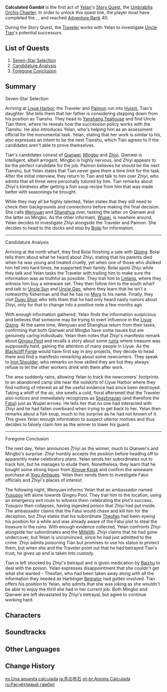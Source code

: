 {{Act Infobox
|image          = Story Card Umbrabilis Orchis Chapter Act I.png
|type           = Story
|chapter        = Umbrabilis Orchis Chapter
|actNum         = I
|character      = Yelan
|ARReq          = 40
|archonQuestReq = [[Interlude Chapter]]: Act II - [[Perilous Trail]]
|storyQuestReq  = [[Sinae Unicornis Chapter]]: Act I - [[Sea of Clouds, Sea of People]]
}}
{{Description|The Tianshu of the Liyue Qixing is getting on in years, and the selection of his successor is nigh.<br>As the three candidates present themselves one after another, some force seems to be stirring the seemingly calm waters...<br>Now, even the greatest of chess-masters may play false, and thus set the game. Yet there are already precious few worthy players in the first place, and many more still are those who do not even comprehend that they are on the board.}}
'''Calculated Gambit''' is the first act of [[Yelan]]'s [[Story Quest]], the [[Umbrabilis Orchis Chapter]]. In order to unlock this quest line, the player must have completed the {{Quest|Perilous Trail}}, {{Quest|Sea of Clouds, Sea of People}}, and reached [[Adventure Rank]] 40.

During the Story Quest, the [[Traveler]] works with Yelan to investigate [[Uncle Tian]]'s potential successors.

==List of Quests==
# [[Seven-Star Selection]]
# [[Candidature Analysis]]
# [[Foregone Conclusion]]

==Summary==
;Seven-Star Selection
Arriving at [[Liyue Harbor]], the Traveler and [[Paimon]] run into [[Huixin]], Tian's daughter. She tells them that her father is considering stepping down from his position as Tianshu. They head to [[Yanshang Teahouse]] and find Uncle Tian there, where he reveals how the succession policy works with the Tianshu. He also introduces Yelan, who's helping him as an assessment official for the monumental task. Yelan, stating that her work is similar to his, also expresses an intent to be the next Tianshu, which Tian agrees to if the candidates aren't able to prove themselves.

Tian's candidates consist of [[Qianwei]], [[Mingbo]] and [[Zhiyi]]. Qianwei is intelligent, albeit arrogant, Mingbo is highly nervous, and Zhiyi appears to be the perfect candidate for the job. Paimon believes he should be the next Tianshu, but Yelan states that Tian never gave them a time limit for the task. After the initial interview, they return to Tian and talk to him over Zhiyi, who admits that all three were personally tutored by him. Tian remarks about Zhiyi's kindness after getting a fish soup recipe from him that was made better with seasonings he brought.

While they may all be highly talented, Yelan states that they still need to check their backgrounds and connections before making the final decision. She calls [[Wenyuan]] and [[Shanghua]] over, tasking the latter on Qianwei and the latter on Mingbo. As the other informant, [[Wupei]], is nowhere around, Yelan decides to investigate Zhiyi alongside the Traveler and Paimon. She decides to head to the docks and stop by [[Bolai]] for information.
----
;Candidature Analysis
Arriving at the north wharf, they find Bolai finishing a sale with [[Qiping]]. Bolai tells them about what he heard about Zhiyi, stating that his parents died when he was young and treated cruelly, yet when one of those who disliked him fell into hard times, he supported their family. Bolai spots Zhiyi while they talk and Yelan tasks the Traveler with trailing him to make sure the information was as truthful as possible. They trail him to [[Linlang]], where they witness him buy a wineware set. They then follow him to the south wharf and talk to [[Uncle Sun]] and [[Uncle Gao]], where they learn that he isn't a noteworthy fisherman and that he has no [[Mora]] to his name. Finally, they visit [[Dugu Shuo]] who tells them that he had only heard nasty rumors about Zhiyi, only for that to change into a positive note a few months ago.

With enough information gathered, Yelan finds the information suspicious and believes that someone may be trying to exert influence in the [[Liyue Qixing]]. At the same time, Wenyuan and Shanghua return from their tasks, confirming that both Qianwei and Mingbo have some issues but are genuinely caring individuals. Yelan then notes that Zhiyi's manifesto remark about [[Qingxu Pool]] and recalls a story about some [[Qingxu Pool Underground Ruins|ruins]] where treasure was supposedly held, gaining the attention of many people in Liyue. As the [[Blackcliff Forge]] would have first say in any projects, they decide to head there and find a manifesto remarking about some newcomers. They speak to [[Iron Shoulder]], who remarks on how skilled they are but they always refuse to let the other workers drink with them after work.

The area suddenly rains, allowing Yelan to track the newcomers' footprints to an abandoned camp site near the outskirts of Liyue Harbor where they find nothing of interest as all the useful evidence had since been destroyed. Taking a whiff of the air, she smells a cold, floral aftersmell that the Traveler also notices and immediately recognizes as [[Snezhnaya]]n (and therefore the [[Fatui]]) just as Wupei arrives. He tells her that no one had interacted with Zhiyi and he had fallen overboard when trying to get back to her. Yelan then remarks about a fish soup, much to his surprise as he had not known of it. This gives Yelan enough information to suspect ulterior motives and thus decides to falsely claim him as the winner to lower his guard.
----
;Foregone Conclusion
The next day, Yelan announces Zhiyi as the winner, much to Qianwei's and Mingbo's surprise. Zhiyi humbly accepts the position before heading off to apparently make celebratory plans. Yelan sends her subordinates out to track him, but he manages to elude them. Nonetheless, they learn that he bought some strong liquor from [[Xinyue Kiosk]] and confirm the wineware purchase at [[Xigu Antiques]]. Yelan then sends them to investigate Fatui officials and Zhiyi's places of interest.

The following night, Wenyuan informs Yelan that an ambassador named [[Yusupov]] left alone towards Qingxu Pool. They trail him to the location, using an emergency exit route to witness them celebrating the plot's success. Yusupov then collapses, having ingested poison that Zhiyi had put inside. The ambassador claims that the Fatui would chase and kill him for the deception, but Zhiyi states that his subordinate [[Theofan]] had been eyeing his position for a while and was already aware of the Fatui plot to steal the treasure in the ruins. With enough evidence collected, Yelan confronts Zhiyi alongside her subordinates and the [[Millelith]]. Zhiyi claims that he had gone undercover, but Yelan is unconvinced, since he had just admitted to the crime. Zhiyi admits poisoning Tian but promises to use his status to protect them, but when she and the Traveler point out that he had betrayed Tian's trust, he gives up and is taken into custody.

Tian is left shocked by Zhiyi's betrayal and is given medication by [[Baizhu]] to deal with the poison. Yelan expresses disappointment that she couldn't get what she wanted - Theofan, who had been taken away along with all the information they needed as Harbinger [[Pantalone|Regrator]] had gotten involved. Tian offers his position to Yelan, who admits that she was joking as she wouldn't be able to enjoy the thrill she had in her current job. Both Mingbo and Qianwei are left devastated by Zhiyi's betrayal, but agree to continue working hard.

==Characters==
{{Character Appearances|Calculated Gambit|type=Story Quest}}

==Soundtracks==
{{Soundtracks by Category Table|type=quest}}

==Other Languages==
{{Other Languages
|en      = Calculated Gambit
|zhs     = 棋生断处
|zhs_rm  = Qíshēng-duànchù
|zht     = 棋生斷處
|zht_rm  = Qíshēng-duànchù
|zh_tl   = Chess is Created at the Breaking Point
|zh_note = This is a paraphrase of  the longer saying {{zh|棋从断处生|rm=qí cóng duànchù shēng|tl=chess is given life at the breaking point}}, used in the strategy board game {{w|Go_(game)|Go}} {{Lang|zh=围棋|zh_rm=Wéiqí}} to describe how a player must cut off their opponent's advancement in order to have an opportunity to win.
|ja      = 先の布石
|ja_rm   = Sen no Fuseki{{Assumed}}
|ja_tl   = Opening Move of the Groundwork
|ja_note = {{ja|先}} when read as ''sen'' specifically can mean "the first move in the game of go or shogi." {{ja|布石|rm=Fuseki}} can mean both "groundwork, preparation" but it is also the whole board opening in the game of go. See {{w|Fuseki}}.
|ko      = 계산된 수
|ko_tl   = Calculated Move
|es      = Una apuesta calculada
|es_tl   = A Calculated Bet
|fr      = Pari calculé
|fr_tl   = Calculated Bet
|ru      = Расчётливый гамбит
|ru_tl   = Calculating Gambit
|th      = ทลายแผนชิงรุกฆาต
|th_rm   = Thalai Phaen Ching Rukkhat
|th_tl   = 
|vi      = Nước Cờ Gặp Khó
|vi_tl   = 
|de      = Chance im Schachmatt
|de_tl   = Chance in Checkmate
|id      = Umpan Terstruktur
|id_tl   = Structured Bait
|pt      = Aposta Calculada
|pt_tl   = Calculated Bet
|tr      = Hesaplı Risk
|tr_tl   = 
|it      = Mossa strategica
|it_tl   = 
}}

==Change History==
{{Change History|2.7}}

[[es:Una apuesta calculada]]
[[ja:先の布石]]
[[pt-br:Aposta Calculada]]
[[ru:Расчётливый гамбит]]